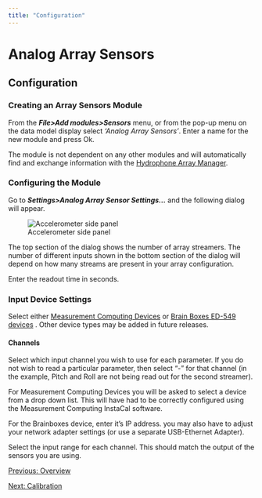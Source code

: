 ```yaml
---
title: "Configuration"
---
```

Analog Array Sensors
====================

Configuration
-------------

### Creating an Array Sensors Module

From the **_File>Add modules>Sensors_** menu, or from the pop-up menu on the data model display select _'Analog Array Sensors'_. Enter a name for the new module and press Ok.

The module is not dependent on any other modules and will automatically find and exchange information with the [Hydrophone Array Manager](../../../utilities/hydrophoneArrayManagerHelp/docs/Array_Overview.html).

### Configuring the Module

Go to **_Settings>Analog Array Sensor Settings..._** and the following dialog will appear.

  
![Accelerometer side panel](images/analogarrayconfiguration.png)  

The top section of the dialog shows the number of array streamers. The number of different inputs shown in the bottom section of the dialog will depend on how many streams are present in your array configuration.

Enter the readout time in seconds.

### Input Device Settings

Select either [Measurement Computing Devices](http://www.mccdaq.com) or [Brain Boxes ED-549 devices](http://www.brainboxes.com/product/ed-549/ethernet-to-8-analogue-inputs-rs485-gateway) . Other device types may be added in future releases.

#### Channels

Select which input channel you wish to use for each parameter. If you do not wish to read a particular parameter, then select "-" for that channel (in the example, Pitch and Roll are not being read out for the second streamer).

For Measurement Computing Devices you will be asked to select a device from a drop down list. This will have had to be correctly configured using the Measurement Computing InstaCal software.

For the Brainboxes device, enter it's IP address. you may also have to adjust your network adapter settings (or use a separate USB-Ethernet Adapter).

Select the input range for each channel. This should match the output of the sensors you are using.

  

[Previous: Overview](analogarray.html)

[Next: Calibration](analogarraycalibration.html)